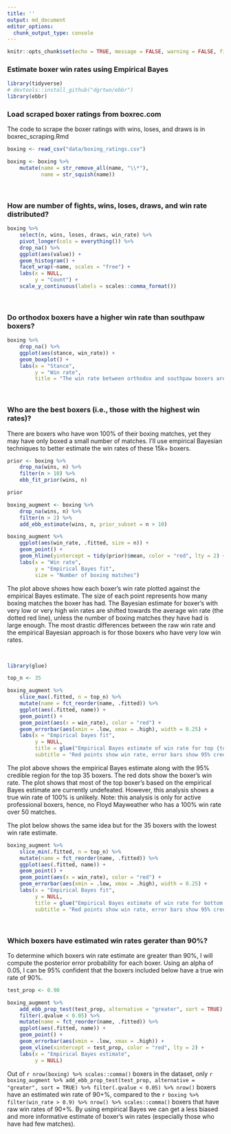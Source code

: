 ---
title: ''
output: md_document
editor_options: 
  chunk_output_type: console
---

```{r setup, include=FALSE}
knitr::opts_chunk$set(echo = TRUE, message = FALSE, warning = FALSE, fig.width = 10, fig.height = 8)
```

### Estimate boxer win rates using Empirical Bayes

```{r}
library(tidyverse)
# devtools::install_github("dgrtwo/ebbr")
library(ebbr)
```


### Load scraped boxer ratings from boxrec.com

The code to scrape the boxer ratings with wins, loses, and draws is in boxrec_scraping.Rmd

```{r}
boxing <- read_csv("data/boxing_ratings.csv")

boxing <- boxing %>%
    mutate(name = str_remove_all(name, "\\*"),
           name = str_squish(name))
```

<br />

### How are number of fights, wins, loses, draws, and win rate distributed?

```{r}
boxing %>%
    select(n, wins, loses, draws, win_rate) %>%
    pivot_longer(cols = everything()) %>% 
    drop_na() %>%
    ggplot(aes(value)) +
    geom_histogram() +
    facet_wrap(~name, scales = "free") +
    labs(x = NULL,
         y = "Count") +
    scale_y_continuous(labels = scales::comma_format())
```

<br />

### Do orthodox boxers have a higher win rate than southpaw boxers?

```{r}
boxing %>%
    drop_na() %>%
    ggplot(aes(stance, win_rate)) +
    geom_boxplot() +
    labs(x = "Stance",
         y = "Win rate",
         title = "The win rate between orthodox and southpaw boxers are very comprable")
```

<br />

### Who are the best boxers (i.e., those with the highest win rates)?

There are boxers who have won 100% of their boxing matches, yet they may have only boxed a small number of matches. I'll use empirical Bayesian techniques to better estimate the win rates of these 15k+ boxers.

```{r}
prior <- boxing %>%
    drop_na(wins, n) %>%
    filter(n > 10) %>%
    ebb_fit_prior(wins, n)

prior

boxing_augment <- boxing %>%
    drop_na(wins, n) %>%
    filter(n > 2) %>%
    add_ebb_estimate(wins, n, prior_subset = n > 10)

boxing_augment %>%
    ggplot(aes(win_rate, .fitted, size = n)) +
    geom_point() +
    geom_hline(yintercept = tidy(prior)$mean, color = "red", lty = 2) +
    labs(x = "Win rate",
         y = "Empirical Bayes fit",
         size = "Number of boxing matches")

```

The plot above shows how each boxer's win rate plotted against the empirical Bayes estimate. The size of each point represents how many boxing matches the boxer has had. The Bayesian estimate for boxer's with very low or very high win rates are shifted towards the average win rate (the dotted red line), unless the number of boxing matches they have had is large enough. The most drastic differences between the raw win rate and the empirical Bayesian approach is for those boxers who have very low win rates.

<br / >

```{r}
library(glue)

top_n <- 35

boxing_augment %>%
    slice_max(.fitted, n = top_n) %>%
    mutate(name = fct_reorder(name, .fitted)) %>%
    ggplot(aes(.fitted, name)) +
    geom_point() +
    geom_point(aes(x = win_rate), color = "red") +
    geom_errorbar(aes(xmin = .low, xmax = .high), width = 0.25) +
    labs(x = "Empirical bayes fit",
         y = NULL,
         title = glue("Empirical Bayes estimate of win rate for top {top_n} boxers"),
         subtitle = "Red points show win rate, error bars show 95% credible region")

```

The plot above shows the empirical Bayes estimate along with the 95% credible region for the top 35 boxers. The red dots show the boxer's win rate. The plot shows that most of the top boxer's based on the empirical Bayes estimate are currently undefeated. However, this analysis shows a true win rate of 100% is unlikely. Note: this analysis is only for active professional boxers, hence, no Floyd Mayweather who has a 100% win rate over 50 matches.

The plot below shows the same idea but for the 35 boxers with the lowest win rate estimate.

```{r}
boxing_augment %>%
    slice_min(.fitted, n = top_n) %>%
    mutate(name = fct_reorder(name, .fitted)) %>%
    ggplot(aes(.fitted, name)) +
    geom_point() +
    geom_point(aes(x = win_rate), color = "red") +
    geom_errorbar(aes(xmin = .low, xmax = .high), width = 0.25) +
    labs(x = "Empirical Bayes fit",
         y = NULL,
         title = glue("Empirical Bayes estimate of win rate for bottom {top_n} boxers"),
         subtitle = "Red points show win rate, error bars show 95% credible region")

```

<br / >

### Which boxers have estimated win rates gerater than 90%?

To determine which boxers win rate estimate are greater than 90%, I will compute the posterior error probability for each boxer. Using an alpha of 0.05, I can be 95% confident that the boxers included below have a true win rate of 90%. 

```{r}
test_prop <- 0.90

boxing_augment %>%
    add_ebb_prop_test(test_prop, alternative = "greater", sort = TRUE) %>%
    filter(.qvalue < 0.05) %>%
    mutate(name = fct_reorder(name, .fitted)) %>%
    ggplot(aes(.fitted, name)) +
    geom_point() +
    geom_errorbar(aes(xmin = .low, xmax = .high)) +
    geom_vline(xintercept = test_prop, color = "red", lty = 2) +
    labs(x = "Empirical Bayes estimate",
         y = NULL)

```

Out of `r nrow(boxing) %>% scales::comma()` boxers in the dataset, only `r boxing_augment %>% add_ebb_prop_test(test_prop, alternative = "greater", sort = TRUE) %>% filter(.qvalue < 0.05) %>% nrow()` boxers have an estimated win rate of 90+%, compared to the `r boxing %>% filter(win_rate > 0.9) %>% nrow() %>% scales::comma()` boxers that have raw win rates of 90+%. By using empirical Bayes we can get a less biased and more informative estimate of boxer's win rates (especially those who have had few matches).

<br />
<br />
<br />
<br />
<br />
<br />